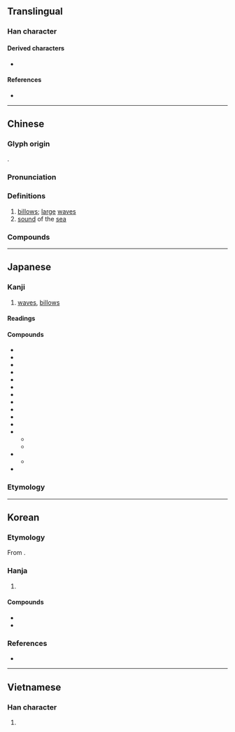 {{also|涛}}
{{character info}}
==Translingual==

===Han character===
{{Han char|rn=85|rad=水|as=14|sn=17|four=34141|canj=EGNI|ids=⿰氵壽}}

====Derived characters====
* {{l|mul|𤒵}}

====References====
* {{Han ref|kx=0656.120|dkj=18508|dj=1066.160|hdz=31765.160|uh=6FE4|ud=28644|bh=C0DC|bd=49372}}

----

==Chinese==
{{zh-forms|s=涛}}

===Glyph origin===
{{Han etym}}
{{Han compound|水|alt1=氵|壽|ls=psc|c1=s|c2=p}}.

===Pronunciation===
{{zh-pron
|m=濤
|c=tou4
|h=pfs=thò
|md=dò̤
|mn=tw,xm,zz:tô/qz:tô͘
|mn-t=tiu5/tao5
|w=3dau
|mc=y
|oc=y
|cat=n
}}

===Definitions===
{{zh-hanzi}}

# [[billow]]s; [[large]] [[wave]]s
# [[sound]] of the [[sea]]

===Compounds===
{{zh-der|怒濤排壑|怒濤|弄濤|松濤|狂濤駭浪|海濤|波濤洶湧|狂濤巨浪|洪濤|浪濤|浪濤澎湃|推濤作浪|林濤|波濤|濤生雲滅|薛濤箋|雲濤|驚濤拍岸|胥濤|驚濤駭浪|駭浪驚濤|狂濤}}

----

==Japanese==

===Kanji===
{{ja-kanji|grade=|rs=水14|shin=涛}}
# [[wave]]s, [[billow]]s

====Readings====
{{ja-readings
|goon=どう<だう
|kanon=とう<たう
|kun=なみ-
|nanori=なみ
}}

====Compounds====
{{der-top|Compounds}}
* {{ja-r|濤声|とうせい}}
* {{ja-r|濤々|とうとう}}
* {{ja-r|濤波|とうは}}
* {{ja-r|煙濤|えんとう}}
* {{ja-r|海濤|かいとう}}
* {{ja-r|巨濤|きょとう}}
* {{ja-r|狂濤|きょうとう}}
* {{ja-r|驚濤|きょうとう}}
* {{ja-r|銀濤|ぎんとう}}
* {{ja-r|洪濤|こうとう}}
* {{ja-r|松濤|しょうとう}}
* {{ja-r|怒濤|どとう}}
** {{ja-r|狂瀾 怒濤|きょうらん どとう}}
** {{ja-r|疾風 怒濤|しっぷう どとう}}
* {{ja-r|波濤|はとう}}
** {{ja-r|遠国 波濤|おんごく どとう}}
* {{ja-r|風濤|ふうとう}}
{{der-bottom}}

===Etymology===
{{ja-kanjitab|なみ|yomi=k}}
{{ja-see|波}}

----

==Korean==

===Etymology===
From {{der|ko|ltc|-}} {{ltc-l|濤 |id=1}}. {{hanja-hunmong|도|two|地理#상04B}}

===Hanja===
{{ko-hanja-search}}
{{ko-hanja|물결|도}}

# {{hanja form of|도|[[waves]]}}

====Compounds====
{{der-top|Compounds}}
* {{ko-l|파도|波濤}}
* {{ko-l|질풍노도|疾風怒濤}}
{{der-bottom}}

===References===
* {{R:hanjadoc|6512}}

----

==Vietnamese==

===Han character===
{{vi-readings|reading=đào|rs=水14}}

# {{rfdef|vi|sort=水14}}
